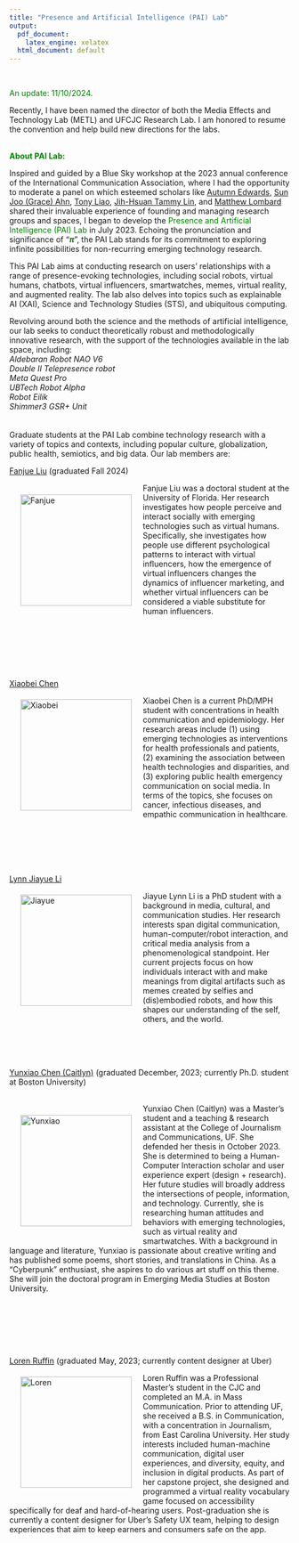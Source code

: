 ```yaml
---
title: "Presence and Artificial Intelligence (PAI) Lab"
output:
  pdf_document:
    latex_engine: xelatex
  html_document: default
---
```



&nbsp;

<font color="green">An update: 11/10/2024.</font>

Recently, I have been named the director of both the Media Effects and Technology Lab (METL) and UFCJC Research Lab. I am honored to resume the convention and help build new directions for the labs. 

<br>
<font color="green">**About PAI Lab:**</font>

Inspired and guided by a Blue Sky workshop at the 2023 annual conference of the International Communication Association, where I had the opportunity to moderate a panel on which esteemed scholars like [Autumn Edwards](https://wmich.edu/communication/directory/edwards), [Sun Joo (Grace) Ahn](https://grady.uga.edu/faculty/sun-joo-grace-ahn/), [Tony Liao](https://dot.egr.uh.edu/departments/ilt/people/faculty/liao-tony), [Jih-Hsuan Tammy Lin](https://drtammylin.com/), and [Matthew Lombard](https://klein.temple.edu/directory/matthew-lombard-lombard) shared their invaluable experience of founding and managing research groups and spaces, I began to develop the <font color="green">Presence and Artificial Intelligence (PAI) Lab</font> in July 2023. Echoing the pronunciation and significance of “<font color="green">***π***</font>”, the PAI Lab stands for its commitment to exploring infinite possibilities for non-recurring emerging technology research.

This PAI Lab aims at conducting research on users’ relationships with a range of presence-evoking technologies, including social robots, virtual humans, chatbots, virtual influencers, smartwatches, memes, virtual reality, and augmented reality. The lab also delves into topics such as explainable AI (XAI), Science and Technology Studies (STS), and ubiquitous computing. 

Revolving around both the science and the methods of artificial intelligence, our lab seeks to conduct theoretically robust and methodologically innovative research, with the support of the technologies available in the lab space, including:\
*Aldebaran Robot NAO V6*\
*Double II Telepresence robot*\
*Meta Quest Pro*\
*UBTech Robot Alpha*\
*Robot Eilik*\
*Shimmer3 GSR+ Unit*\
\
\
Graduate students at the PAI Lab combine technology research with a variety of topics and contexts, including popular culture, globalization, public health, semiotics, and big data. Our lab members are:
<br>

[Fanjue Liu](https://www.fanjueliu.com/) (graduated Fall 2024)

<img src="images/fanjue.JPG" alt="Fanjue" style="width: 200px; float: left; padding: 20px;"/>

Fanjue Liu was a doctoral student at the University of Florida. Her research investigates how people perceive and interact socially with emerging technologies such as virtual humans. Specifically, she investigates how people use different psychological patterns to interact with virtual influencers, how the emergence of virtual influencers changes the dynamics of influencer marketing, and whether virtual influencers can be considered a viable substitute for human influencers.\

<br>
<br>
<br>
<br>
<br>

[Xiaobei Chen](https://www.linkedin.com/in/xiaobei-chen/)
<br>
<img src="images/xiaobei.JPG" alt="Xiaobei" style="width: 200px; float: left; padding: 20px;"/>

Xiaobei Chen is a current PhD/MPH student with concentrations in health communication and epidemiology.  Her research areas include (1) using emerging technologies as interventions for health professionals and patients, (2) examining the association between health technologies and disparities, and (3) exploring public health emergency communication on social media.  In terms of the topics, she focuses on cancer, infectious diseases, and empathic communication in healthcare. \

<br>
<br>
<br>
<br>
<br>
[Lynn Jiayue Li](https://www.jou.ufl.edu/staff/jiayue-lynn-li/)
<br>
<img src="images/jiayue.JPG" alt="Jiayue" style="width: 200px; float: left; padding: 20px;"/>

Jiayue Lynn Li is a PhD student with a background in media, cultural, and communication studies. Her research interests span digital communication, human-computer/robot interaction, and critical media analysis from a phenomenological standpoint. Her current projects focus on how individuals interact with and make meanings from digital artifacts such as memes created by selfies and (dis)embodied robots, and how this shapes our understanding of the self, others, and the world.\

<br>
<br>
<br>

[Yunxiao Chen (Caitlyn)](https://www.linkedin.com/in/yunxiao-caitlyn-chen-133413178/) (graduated December, 2023; currently Ph.D. student at Boston University)
<br>
<br>

<img src="images/yunxiao.JPG" alt="Yunxiao" style="width: 200px; float: left; padding: 20px;"/>

Yunxiao Chen (Caitlyn) was a Master’s student and a teaching & research assistant at the College of Journalism and Communications, UF. She defended her thesis in October 2023. She is determined to being a Human-Computer Interaction scholar and user experience expert (design + research). Her future studies will broadly address the intersections of people, information, and technology. Currently, she is researching human attitudes and behaviors with emerging technologies, such as virtual reality and smartwatches. With a background in language and literature, Yunxiao is passionate about creative writing and has published some poems, short stories, and translations in China. As a “Cyberpunk” enthusiast, she aspires to do various art stuff on this theme. She will join the doctoral program in Emerging Media Studies at Boston University. \

<br>
<br>
<br>
<br>
<br>

[Loren Ruffin](https://www.linkedin.com/in/loren-ruffin/) (graduated May, 2023; currently content designer at Uber)
<br>
<img src="images/LorenRuffin_CJCHeadshot.JPG" alt="Loren" style="width: 200px; float: left; padding: 20px;"/>

Loren Ruffin was a Professional Master's student in the CJC and completed an M.A. in Mass Communication. Prior to attending UF, she received a B.S. in Communication, with a concentration in Journalism, from East Carolina University. Her study interests included human-machine communication, digital user experiences, and diversity, equity, and inclusion in digital products. As part of her capstone project, she designed and programmed a virtual reality vocabulary game focused on accessibility specifically for deaf and hard-of-hearing users. Post-graduation she is currently a content designer for Uber's Safety UX team, helping to design experiences that aim to keep earners and consumers safe on the app.\




